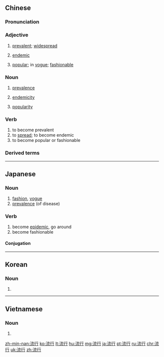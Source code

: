 ==Chinese==
{{zh-forms}}

===Pronunciation===
{{zh-pron
|m=liúxíng
|ma=Zh-liúxíng.ogg
|c=lau4 hang4
|h=pfs=liù-hàng
|mn=liû-hêng
|w=3lieu hhin
|cat=a,n,v
}}

===Adjective===
{{zh-adj}}

# [[prevalent]]; [[widespread]]
# {{lb|zh|epidemiology}} [[endemic]]
# [[popular]]; in [[vogue]]; [[fashionable]]

===Noun===
{{zh-noun}}

# [[prevalence]]
# {{lb|zh|epidemiology}} [[endemicity]]
# [[popularity]]

===Verb===
{{zh-verb}}

# to become prevalent
# to [[spread]]; to become endemic
# to become popular or fashionable

===Derived terms===
{{zh-der|流行病|流行文化|流行性|流行音樂|大流行病|流行病學|流行學|流行色|流行坎止|流行性感冒|流行歌曲|流行語|流行症}}

{{zh-cat|Intermediate}}

----

==Japanese==
{{ja-kanjitab|りゅう|こう|yomi=on}}

===Noun===
{{ja-noun|りゅうこう|hhira=りうかう}}

# [[fashion]], [[vogue]]
# [[prevalence]] (of disease)

===Verb===
{{ja-verb-suru|りゅうこう|hhira=りうかう}}

# become [[epidemic]], go around
# become fashionable

====Conjugation====
{{ja-suru|りゅうこう}}

----

==Korean==
{{ko-hanjatab}}

===Noun===
{{ko-noun|hj|hangeul=유행}}

# {{hanja form of|유행|[[fashion]], [[vogue]]}}

----

==Vietnamese==
{{vi-hantutab}}

===Noun===
{{vi-hantu}}

# {{han tu form of|lưu hành|to [[circulate]]}}

[[zh-min-nan:流行]]
[[ko:流行]]
[[lt:流行]]
[[hu:流行]]
[[mg:流行]]
[[ja:流行]]
[[pt:流行]]
[[ru:流行]]
[[chr:流行]]
[[uk:流行]]
[[zh:流行]]